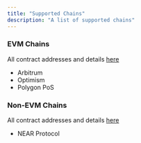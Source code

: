 ```yaml
---
title: "Supported Chains"
description: "A list of supported chains"
---
```


### EVM Chains

All contract addresses and details [here](/build-on-evm/smart-contract-api/addresses)

* Arbitrum
* Optimism
* Polygon PoS

### Non-EVM Chains

All contract addresses and details [here](/build-on-near/smart-contract-api/smart-contract-addresses)

* NEAR Protocol

